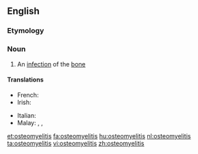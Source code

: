 ==English==
{{wikipedia}}
===Etymology===
{{prefix|osteo|myelitis|lang=en}}

===Noun===
{{en-noun|-|osteomyelitides}}

# {{context|pathology|lang=en}} An [[infection]] of the [[bone]]

====Translations====
{{trans-top|pathology: an infection of the bone}}
* French: {{t+|fr|ostéomyélite|f}}
* Irish: {{t|ga|oistéimiailíteas|m}}
{{trans-mid}}
* Italian: {{t|it|osteomielite|f}}
* Malay: {{t|ms|radang sumsum tulang}}, {{t|ms|mielitis tulang}}, {{t|ms|osteomielitis}}
{{trans-bottom}}

[[et:osteomyelitis]]
[[fa:osteomyelitis]]
[[hu:osteomyelitis]]
[[nl:osteomyelitis]]
[[ta:osteomyelitis]]
[[vi:osteomyelitis]]
[[zh:osteomyelitis]]